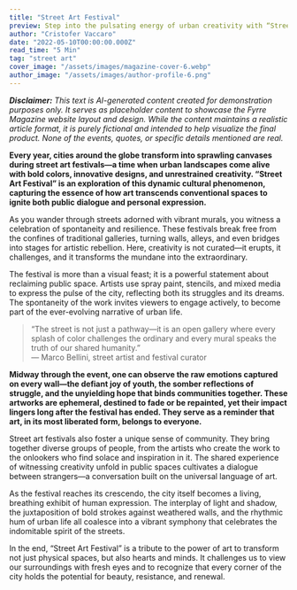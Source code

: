 ```yaml
---
title: "Street Art Festival"
preview: Step into the pulsating energy of urban creativity with “Street Art Festival.” This article immerses you in the vibrant, transformative world of street art, where public spaces burst into life with color, rebellion, and raw expression. Discover how festivals celebrating street art redefine urban culture and create a dynamic dialogue between the artist, the city, and its people.
author: "Cristofer Vaccaro"
date: "2022-05-10T00:00:00.000Z"
read_time: "5 Min"
tag: "street art"
cover_image: "/assets/images/magazine-cover-6.webp"
author_image: "/assets/images/author-profile-6.png"
---
```


_**Disclaimer:** This text is AI-generated content created for demonstration purposes only. It serves as placeholder content to showcase the Fyrre Magazine website layout and design. While the content maintains a realistic article format, it is purely fictional and intended to help visualize the final product. None of the events, quotes, or specific details mentioned are real._

**Every year, cities around the globe transform into sprawling canvases during street art festivals—a time when urban landscapes come alive with bold colors, innovative designs, and unrestrained creativity. “Street Art Festival” is an exploration of this dynamic cultural phenomenon, capturing the essence of how art transcends conventional spaces to ignite both public dialogue and personal expression.**

As you wander through streets adorned with vibrant murals, you witness a celebration of spontaneity and resilience. These festivals break free from the confines of traditional galleries, turning walls, alleys, and even bridges into stages for artistic rebellion. Here, creativity is not curated—it erupts, it challenges, and it transforms the mundane into the extraordinary.

The festival is more than a visual feast; it is a powerful statement about reclaiming public space. Artists use spray paint, stencils, and mixed media to express the pulse of the city, reflecting both its struggles and its dreams. The spontaneity of the work invites viewers to engage actively, to become part of the ever-evolving narrative of urban life.

> “The street is not just a pathway—it is an open gallery where every splash of color challenges the ordinary and every mural speaks the truth of our shared humanity.”  
> — Marco Bellini, street artist and festival curator

**Midway through the event, one can observe the raw emotions captured on every wall—the defiant joy of youth, the somber reflections of struggle, and the unyielding hope that binds communities together. These artworks are ephemeral, destined to fade or be repainted, yet their impact lingers long after the festival has ended. They serve as a reminder that art, in its most liberated form, belongs to everyone.**

Street art festivals also foster a unique sense of community. They bring together diverse groups of people, from the artists who create the work to the onlookers who find solace and inspiration in it. The shared experience of witnessing creativity unfold in public spaces cultivates a dialogue between strangers—a conversation built on the universal language of art.

As the festival reaches its crescendo, the city itself becomes a living, breathing exhibit of human expression. The interplay of light and shadow, the juxtaposition of bold strokes against weathered walls, and the rhythmic hum of urban life all coalesce into a vibrant symphony that celebrates the indomitable spirit of the streets.

In the end, “Street Art Festival” is a tribute to the power of art to transform not just physical spaces, but also hearts and minds. It challenges us to view our surroundings with fresh eyes and to recognize that every corner of the city holds the potential for beauty, resistance, and renewal.
